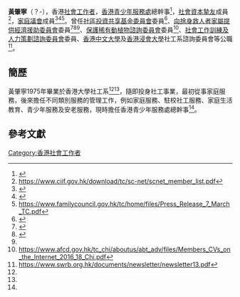 '''黃肇寧'''{{MH}}（？-），香港[[社會工作者|社會工作者]]，[[香港青少年服務處|香港青少年服務處]]總幹事<ref name="ciif.gov.hk">{{cite web|url=https://www.ciif.gov.hk/tc/sc-net/scnet-star/sc00090.html|title=社區投資共享基金 - 社會資本摯友 - 摯友之星|website=www.ciif.gov.hk}}</ref>，[[社會資本摯友|社會資本摯友]]成員<ref>https://www.ciif.gov.hk/download/tc/sc-net/scnet_member_list.pdf</ref>，[[家庭議會|家庭議會]]成員<ref>{{cite web|url=https://www.info.gov.hk/gia/general/201903/29/P2019032900309p.htm|title=政府公布家庭議會任命|website=www.info.gov.hk}}</ref><ref>{{cite web|url=https://www.familycouncil.gov.hk/tc/home/home_committee.html|title=Membership|website=www.familycouncil.gov.hk}}</ref><ref>https://www.familycouncil.gov.hk/tc/home/files/Press_Release_7_March_TC.pdf</ref>。曾任[[社區投資共享基金委員會|社區投資共享基金委員會]]委員<ref>{{cite web|url=https://www.ciif.gov.hk/tc/resource-centre/press-releases-detail-130328.html|title=社區投資共享基金委員會任命|website=www.ciif.gov.hk}}</ref>、[[向捨身救人者家屬提供經濟援助委員會|向捨身救人者家屬提供經濟援助委員會]]委員<ref>{{cite web|url=https://www.info.gov.hk/gia/general/201101/21/P201101190203.htm|title=政府公布再度委任「向捨身救人者家屬提供經濟援助委員會」成員|website=www.info.gov.hk}}</ref><ref>{{cite web|url=https://www.info.gov.hk/gia/general/200702/02/P200702020104.htm|title=向捨身救人者家屬提供經濟援助委員會成員任命|website=www.info.gov.hk}}</ref><ref name="ciif.gov.hk"/>、[[保護稀有動植物諮詢委員會|保護稀有動植物諮詢委員會]]委員<ref>https://www.afcd.gov.hk/tc_chi/aboutus/abt_adv/files/Members_CVs_on_the_Internet_2016_18_Chi.pdf</ref>、[[社會工作訓練及人力策劃諮詢委員會|社會工作訓練及人力策劃諮詢委員會]]委員、[[香港中文大學|香港中文大學]]及[[香港浸會大學|香港浸會大學]]社工系諮詢委員會等公職<ref name="swrb.org.hk">https://www.swrb.org.hk/documents/newsletter/newsletter13.pdf</ref>。

==簡歷==
黃肇寧1975年畢業於香港大學社工系<ref name="swrb.org.hk"/><ref name="ciif.gov.hk"/>，隨即投身社工事業，最初從事家庭服務，後來擔任不同類別服務的管理工作，例如家庭服務、駐校社工服務、家庭生活教育、青少年服務及安老服務，現時擔任香港青少年服務處總幹事<ref name="swrb.org.hk"/>。

==參考文獻==
{{reflist}}

[[Category:香港社會工作者|Category:香港社會工作者]]